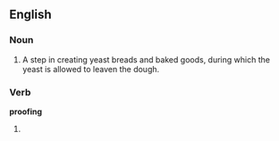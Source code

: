 == English ==
===Noun===
{{wikipedia}}
{{en-noun|-}}
# A step in creating yeast breads and baked goods, during which the yeast is allowed to leaven the dough.

===Verb===
'''proofing'''
# {{present participle of|[[proof]]}}